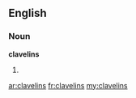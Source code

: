 ==English==

===Noun===
'''clavelins'''

# {{plural of|[[clavelin]]}}

[[ar:clavelins]]
[[fr:clavelins]]
[[my:clavelins]]